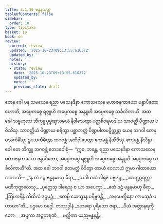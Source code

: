 ```yaml
---
title: 3.1.10 ဗန္ဓနသုတ္တ
tableOfContents: false
sidebar:
  order: 10
type: tipitaka
basket: su
book: sn
review:
  current: review
  updated: '2025-10-23T09:13:55.616372'
  updated_by: ''
  notes: ''
  history:
  - state: review
    date: '2025-10-23T09:13:55.616372'
    updated_by: ''
    notes: ''
    previous_state: draft
---
```



<ReviewStatus review={frontmatter.review} showDetails={true} />

<HypothesisAnnotation frontmatter={frontmatter} />

<DynamicBreadcrumb />

<Division number="121" book="sn" e="ch" v="18" p="298">

<Paragraph number="622" book="sn">
တေန ခေါ ပန သမယေန ရညာ ပသေနဒိနာ ကောသလေန မဟာဇနကာယော ဗန္ဓာပိတော ဟောတိ, အပ္ပေကစ္စေ ရဇ္ဇူဟိ အပ္ပေကစ္စေ အန္ဒူဟိ အပ္ပေကစ္စေ သင်္ခလိကာဟိ.
</Paragraph>

<Paragraph number="623" book="sn">
အထ ခေါ သမ္ဗဟုလာ ဘိက္ခူ ပုဗ္ဗဏှသမယံ နိဝါသေတွာ ပတ္တစီဝရမာဒါယ သာဝတ္ထိံ ပိဏ္ဍာယ ပဝိသိံသု. သာဝတ္ထိယံ ပိဏ္ဍာယ စရိတွာ ပစ္ဆာဘတ္တံ ပိဏ္ဍပါတပဋိက္ကန္တာ ယေန ဘဂဝါ တေနုပသင်္ကမိံသု; ဥပသင်္ကမိတွာ ဘဂဝန္တံ အဘိဝါဒေတွာ ဧကမန္တံ နိသီဒိံသု. ဧကမန္တံ နိသိန္နာ ခေါ တေ ဘိက္ခူ ဘဂဝန္တံ ဧတဒဝေါစုံ—  “ဣဓ, ဘန္တေ, ရညာ ပသေနဒိနာ ကောသလေန မဟာဇနကာယော ဗန္ဓာပိတော, အပ္ပေကစ္စေ ရဇ္ဇူဟိ အပ္ပေကစ္စေ အန္ဒူဟိ အပ္ပေကစ္စေ သင်္ခလိကာဟီ”တိ.
</Paragraph>

<Paragraph number="624" book="sn">
အထ ခေါ ဘဂဝါ ဧတမတ္ထံ ဝိဒိတွာ တာယံ ဝေလာယံ ဣမာ ဂါထာယော အဘာသိ—
</Paragraph>

<Paragraph number="625" type="verses" book="sn">
_“န တံ ဒဠှံ ဗန္ဓနမာဟု ဓီရာ,_  
_ယဒါယသံ ဒါရုဇံ ပဗ္ဗဇဉ္စ;_  
_သာရတ္တရတ္တာ မဏိကုဏ္ဍလေသု,_  
_ပုတ္တေသု ဒါရေသု စ ယာ အပေက္ခာ._  

</Paragraph>

<Paragraph number="626" type="verses" book="sn">
_ဧတံ ဒဠှံ ဗန္ဓနမာဟု ဓီရာ,_  
_ဩဟာရိနံ သိထိလံ ဒုပ္ပမုဉ္စံ;_  
_ဧတမ္ပိ ဆေတွာန ပရိဗ္ဗဇန္တိ,_  
_အနပေက္ခိနော ကာမသုခံ ပဟာယာ”တိ._  


</Paragraph>
</Division>

<Paragraph number="627" type="center" book="sn">
ပဌမော ဝဂ္ဂေါ.



</Paragraph>

<Paragraph number="628" type="center" book="sn">
တဿုဒ္ဒါနံ


</Paragraph>

<Paragraph number="629" type="verses" book="sn">
_ဒဟရော ပုရိသော ဇရာ,_  
_ပိယံ အတ္တာနရက္ခိတော;_  
_အပ္ပကာ အဍ္ဍကရဏံ,_  
_မလ္လိကာ ယညဗန္ဓနန္တိ._
</Paragraph>